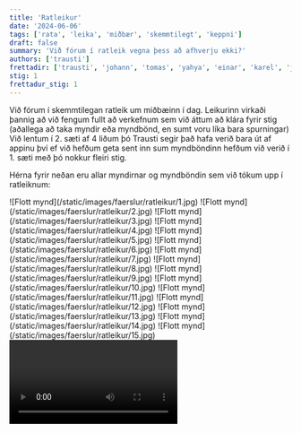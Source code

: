 ```yaml
---
title: 'Ratleikur'
date: '2024-06-06'
tags: ['rata', 'leika', 'miðbær', 'skemmtilegt', 'keppni']
draft: false
summary: 'Við fórum í ratleik vegna þess að afhverju ekki?'
authors: ['trausti']
frettadir: ['trausti', 'johann', 'tomas', 'yahya', 'einar', 'karel', 'jon']
stig: 1
frettadur_stig: 1
---
```



Við fórum í skemmtilegan ratleik um miðbæinn í dag.
Leikurinn virkaði þannig að við fengum fullt að verkefnum sem við áttum að klára
fyrir stig (aðallega að taka myndir eða myndbönd, en sumt voru líka bara spurningar)
Við lentum í 2. sæti af 4 liðum þó Trausti segir það hafa verið bara út af appinu því 
ef við hefðum geta sent inn sum myndböndinn hefðum við verið í 1. sæti með þó nokkur fleiri stig.


Hérna fyrir neðan eru allar myndirnar og myndböndin sem við tókum upp í ratleiknum:


<Grid>
  <GridItem>
![Flott mynd](/static/images/faerslur/ratleikur/1.jpg)
  </GridItem>
  <GridItem>![Flott mynd](/static/images/faerslur/ratleikur/2.jpg)</GridItem>
  <GridItem>![Flott mynd](/static/images/faerslur/ratleikur/3.jpg)</GridItem>
  <GridItem>![Flott mynd](/static/images/faerslur/ratleikur/4.jpg)</GridItem>
  <GridItem>![Flott mynd](/static/images/faerslur/ratleikur/5.jpg)</GridItem>
  <GridItem>![Flott mynd](/static/images/faerslur/ratleikur/6.jpg)</GridItem>
  <GridItem>![Flott mynd](/static/images/faerslur/ratleikur/7.jpg)</GridItem>
  <GridItem>![Flott mynd](/static/images/faerslur/ratleikur/8.jpg)</GridItem>
  <GridItem>![Flott mynd](/static/images/faerslur/ratleikur/9.jpg)</GridItem>
  <GridItem>![Flott mynd](/static/images/faerslur/ratleikur/10.jpg)</GridItem>
  <GridItem>![Flott mynd](/static/images/faerslur/ratleikur/11.jpg)</GridItem>
  <GridItem>![Flott mynd](/static/images/faerslur/ratleikur/12.jpg)</GridItem>
  <GridItem>![Flott mynd](/static/images/faerslur/ratleikur/13.jpg)</GridItem>
  <GridItem>![Flott mynd](/static/images/faerslur/ratleikur/14.jpg)</GridItem>
  <GridItem>![Flott mynd](/static/images/faerslur/ratleikur/15.jpg)</GridItem>
</Grid>


<Video id="QaDSJaY0XIc" />


<Video id="A8AcI5Q2DiM" />


<Video id="u2osgo5mYg8" />


<Video id="_J75OKoCdDQ" />


<Video id="s8mJ2_CtlCo" />


<Video id="HyvUtP2vGKc" />


<Video id="B5SNkBYxx-4" />


<Video id="kCjDtcmCLzY" />


<Video id="fH3fAYawVkA" />


Hérna fyrir neðan er eitt lag sem einhver þýsk hjón sögðu okkur að syngja, en við föttuðum það að það hafði engan texta til að syngja.


<Video id="eJAlxsk0u8w" />


Þetta var mjög skemmtilegt og miklar þakkir til þeirra sem unnu í þessu og þeirra ókunnuga sem ákváðu að hjálpa okkur í leiknum okkar.


Á morgun er hinsvegar enn stórkostlegari dagur því þá er skólaslit og margir biskupsreglumeðlimir munu útskrifast úr skólanum eins og

- Trausti
- Jóhann
- Tómas
- Mikael
- Solveig
- Lísa


Þetta er augljóslega mjög spennandi vika sem við erum í.
